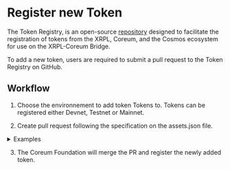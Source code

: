 # Register new Token

The Token Registry, is an open-source <a href="https://github.com/CoreumFoundation/token-registry" target="_blank" rel="noopener noreferrer" className="text-[#25D695] hover:opacity-80 text-base font-bold">repository</a> designed to facilitate the registration of tokens from the XRPL, Coreum, and the Cosmos ecosystem for use on the XRPL-Coreum Bridge.

To add a new token, users are required to submit a pull request to the Token Registry on GitHub.

## Workflow

1. Choose the environnement to add token Tokens to. Tokens can be registered either Devnet, Testnet
   or Mainnet.

2. Create pull request following the specification on the assets.json file.

<details>

<summary>Examples</summary>

### XRPL originated asset

```json
{
    "denom": "xrpl272320ca43-testcore1672us3f65wz6rlxse58ea4u3092gh7y34e0a9cwl4g6uvuerzvjsvarmea",
    "description": "SOLO from XRPL",
    "ibc_info": {},
    "logo_URIs": {
        "png": "https://raw.githubusercontent.com/CoreumFoundation/token-registry/master/files/solo/images/solo.png",
        "svg": "https://raw.githubusercontent.com/CoreumFoundation/token-registry/master/files/solo/images/solo.svg"
    },
    "urls": {
        "website": "",
        "github": "",
        "whitepaper": ""
    },
    "social_media": {
        "linkedin": "",
        "twitter": "",
        "instagram": "",
        "facebook": "",
        "discord": "",
        "youtube": "",
        "telegram": "",
        "tiktok": ""
    },
    "extra": {
        "xrpl_info": {
            "precision": 15,
            "source_chain": "XRPL",
            "issuer": "rHZwvHEs56GCmHupwjA4RY7oPA3EoAJWuN",
            "currency": "534F4C4F00000000000000000000000000000000"
        }
    }
}
```

### Coreum / Cosmos originated asset

```json
{
    "denom": "ibc/404D5E758F6BF8FAA23395A66D357176696560A78BF057EFCE133D1B8C4FB1A3",
    "description": "OSMO from Osmosis",
    "ibc_info": {
        "display_name": "OSMO",
        "precision": 6,
        "source_chain": "Osmosis"
    },
    "logo_URIs": {
        "png": "https://raw.githubusercontent.com/CoreumFoundation/token-registry/master/files/osmosis/images/osmo.png",
        "svg": "https://raw.githubusercontent.com/CoreumFoundation/token-registry/master/files/osmosis/images/osmo.svg"
    },
    "urls": {
        "website": "https://osmosis.zone",
        "github": "https://github.com/osmosis-labs/osmosis",
        "whitepaper": "https://medium.com/osmosis/vision-for-osmosis-e68e796ff1c2"
    },
    "social_media": {
        "linkedin": "",
        "twitter": "https://twitter.com/osmosiszone",
        "instagram": "",
        "facebook": "",
        "discord": "https://discord.com/invite/osmosis",
        "youtube": "",
        "telegram": "https://t.me/osmosis_chat",
        "tiktok": ""
    },
    "extra": {
        "ibc_info": {
            "display_name": "OSMO",
            "precision": 6,
            "source_chain": "Osmosis",
            "denom": "uosmo"
        }
    }
}
```

</details>

3. The Coreum Foundation will merge the PR and register the newly added token.
